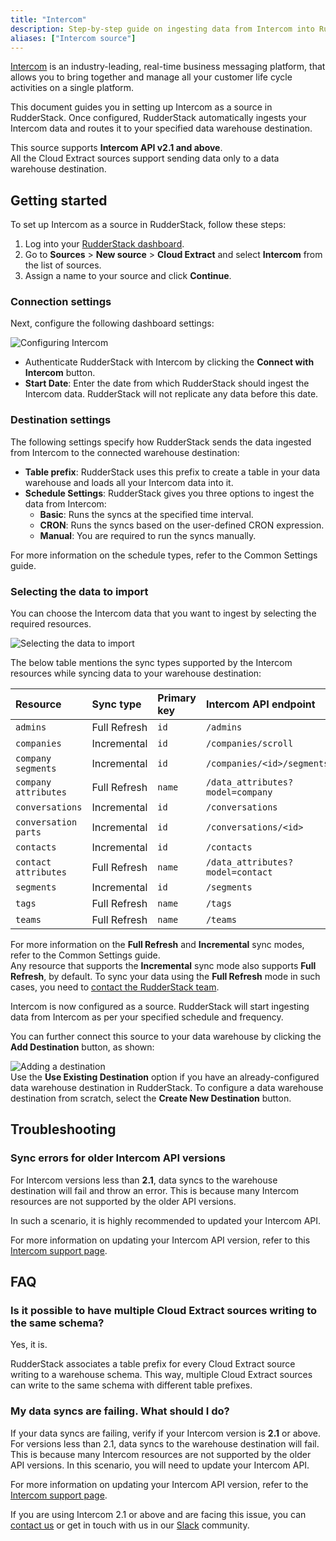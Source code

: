 ```yaml
---
title: "Intercom"
description: Step-by-step guide on ingesting data from Intercom into RudderStack.
aliases: ["Intercom source"]
---
```


[Intercom](https://www.intercom.com/) is an industry-leading, real-time business messaging platform, that allows you to bring together and manage all your customer life cycle activities on a single platform.

This document guides you in setting up Intercom as a source in RudderStack. Once configured, RudderStack automatically ingests your Intercom data and routes it to your specified data warehouse destination.

<div class="infoBlock">
This source supports <strong>Intercom API v2.1 and above</strong>.
</div>

<div class="warningBlock">
All the Cloud Extract sources support sending data only to a <Link to="/destinations/warehouse-destinations/">data warehouse destination</Link>.
</div>

## Getting started

To set up Intercom as a source in RudderStack, follow these steps:

1. Log into your [RudderStack dashboard](https://app.rudderstack.com/).
2. Go to **Sources** > **New source** > **Cloud Extract** and select **Intercom** from the list of sources.
3. Assign a name to your source and click **Continue**.

### Connection settings

Next, configure the following dashboard settings:

<img src="../../assets/cloud-extract-sources/intercomv2-3.png" alt="Configuring Intercom" />

- Authenticate RudderStack with Intercom by clicking the **Connect with Intercom** button.
- **Start Date**: Enter the date from which RudderStack should ingest the Intercom data. RudderStack will not replicate any data before this date.

### Destination settings

The following settings specify how RudderStack sends the data ingested from Intercom to the connected warehouse destination:

- **Table prefix**: RudderStack uses this prefix to create a table in your data warehouse and loads all your Intercom data into it.
- **Schedule Settings**: RudderStack gives you three options to ingest the data from Intercom:
    - **Basic**: Runs the syncs at the specified time interval. 
    - **CRON**: Runs the syncs based on the user-defined CRON expression.
    - **Manual**: You are required to run the syncs manually.

<div class="infoBlock">
For more information on the schedule types, refer to the <Link to="/sources/extract/common-settings/">Common Settings</Link> guide.
</div>

### Selecting the data to import

You can choose the Intercom data that you want to ingest by selecting the required resources.

<img src="../../assets/cloud-extract-sources/intercomv2-5.png" alt="Selecting the data to import" />

The below table mentions the sync types supported by the Intercom resources while syncing data to your warehouse destination:

| Resource | Sync type | Primary key | Intercom API endpoint | 
| :---| :--- | :----| :----|
| `admins` | Full Refresh | `id` |`/admins` | 
| `companies` | Incremental | `id` | `/companies/scroll` | 
| `company segments` | Incremental | `id` |`/companies/<id>/segments` | 
| `company attributes` | Full Refresh | `name` | `/data_attributes?model=company` | 
| `conversations` | Incremental | `id` | `/conversations` | 
| `conversation parts` |  Incremental | `id` | `/conversations/<id>` | 
| `contacts` | Incremental | `id` | `/contacts` | 
| `contact attributes` |Full Refresh | `name` | `/data_attributes?model=contact` | 
| `segments` | Incremental |`id` | `/segments` | 
| `tags` | Full Refresh | `name` | `/tags` | 
| `teams` | Full Refresh | `name` | `/teams` | 

<div class="infoBlock">
For more information on the <strong>Full Refresh</strong> and <strong>Incremental</strong> sync modes, refer to the <Link to="/sources/extract/common-settings/#sync-modes">Common Settings</Link> guide.
</div>

<div class="warningBlock">
Any resource that supports the <strong>Incremental</strong> sync mode also supports <strong>Full Refresh</strong>, by default. To sync your data using the <strong>Full Refresh</strong> mode in such cases, you need to <a href="mailto:support@rudderstack.com">contact the RudderStack team</a>.
</div>

Intercom is now configured as a source. RudderStack will start ingesting data from Intercom as per your specified schedule and frequency.

You can further connect this source to your data warehouse by clicking the **Add Destination** button, as shown:

<img src="../../assets/cloud-extract-sources/add-destination.png" alt="Adding a destination" />

<div class="infoBlock">
Use the <strong>Use Existing Destination</strong> option if you have an already-configured data warehouse destination in RudderStack. To configure a data warehouse destination from scratch, select the <strong>Create New Destination</strong> button.
</div>

## Troubleshooting

### Sync errors for older Intercom API versions

For Intercom versions less than **2.1**, data syncs to the warehouse destination will fail and throw an error. This is because many Intercom resources are not supported by the older API versions.

In such a scenario, it is highly recommended to updated your Intercom API.

<div class="infoBlock">
For more information on updating your Intercom API version, refer to this <a href="https://developers.intercom.com/building-apps/docs/update-your-api-version">Intercom support page</a>.
</div>

## FAQ

### Is it possible to have multiple Cloud Extract sources writing to the same schema?

Yes, it is.

RudderStack associates a table prefix for every Cloud Extract source writing to a warehouse schema. This way, multiple Cloud Extract sources can write to the same schema with different table prefixes.

### My data syncs are failing. What should I do?

If your data syncs are failing, verify if your Intercom version is **2.1** or above. For versions less than 2.1, data syncs to the warehouse destination will fail. This is because many Intercom resources are not supported by the older API versions. In this scenario, you will need to update your Intercom API.

For more information on updating your Intercom API version, refer to the [Intercom support page](https://developers.intercom.com/building-apps/docs/update-your-api-version).

If you are using Intercom 2.1 or above and are facing this issue, you can [contact us](mailto:%20docs@rudderstack.com) or get in touch with us in our [Slack](https://rudderstack.com/join-rudderstack-slack-community) community.
